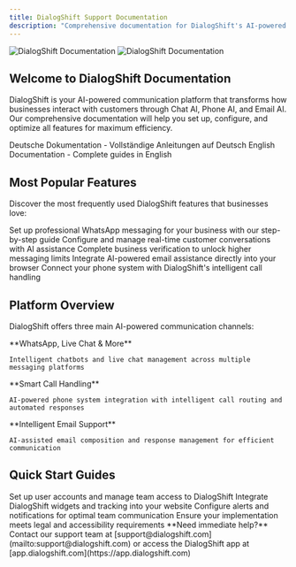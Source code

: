 ```yaml
---
title: DialogShift Support Documentation
description: "Comprehensive documentation for DialogShift's AI-powered communication platform"
---
```


<img
  className="block dark:hidden"
  src="/images/hero-light.png"
  alt="DialogShift Documentation"
/>
<img
  className="hidden dark:block"
  src="/images/hero-dark.png"
  alt="DialogShift Documentation"
/>

## Welcome to DialogShift Documentation

DialogShift is your AI-powered communication platform that transforms how businesses interact with customers through Chat AI, Phone AI, and Email AI. Our comprehensive documentation will help you set up, configure, and optimize all features for maximum efficiency.

<CardGroup cols={2}>
  <Card
    title="🇩🇪 Deutsch"
    icon="flag"
    href="/de/basis/user-erstellen"
  >
    Deutsche Dokumentation - Vollständige Anleitungen auf Deutsch
  </Card>
  <Card
    title="🇬🇧 English"
    icon="flag"
    href="/en/basics/create-user"
  >
    English Documentation - Complete guides in English
  </Card>
</CardGroup>

## Most Popular Features

Discover the most frequently used DialogShift features that businesses love:

<CardGroup cols={2}>
  <Card
    title="WhatsApp Business API"
    icon="whatsapp"
    href="/de/chat-ai/whatsapp/business-api-grundlagen"
  >
    Set up professional WhatsApp messaging for your business with our step-by-step guide
  </Card>
  <Card
    title="Live Chat System"
    icon="comments"
    href="/de/chat-ai/live-chat/live-chat-modi"
  >
    Configure and manage real-time customer conversations with AI assistance
  </Card>
  <Card
    title="Meta Business Verification"
    icon="shield-check"
    href="/de/chat-ai/whatsapp/meta-unternehmensverifizierung"
  >
    Complete business verification to unlock higher messaging limits
  </Card>
  <Card
    title="Email AI Browser Plugin"
    icon="browser"
    href="/de/email-ai/firefox-browser-plugin"
  >
    Integrate AI-powered email assistance directly into your browser
  </Card>
  <Card
    title="Phone AI & SIP Integration"
    icon="phone"
    href="/de/phone-ai/sip-integration"
  >
    Connect your phone system with DialogShift's intelligent call handling
  </Card>
</CardGroup>

## Platform Overview

DialogShift offers three main AI-powered communication channels:

<CardGroup cols={3}>
  <Card
    title="Chat AI"
    icon="message-bot"
    href="/de/chat-ai/live-chat/live-chat-modi"
  >
    **WhatsApp, Live Chat & More**
    
    Intelligent chatbots and live chat management across multiple messaging platforms
  </Card>
  <Card
    title="Phone AI"
    icon="phone-volume"
    href="/de/phone-ai/sip-integration"
  >
    **Smart Call Handling**
    
    AI-powered phone system integration with intelligent call routing and automated responses
  </Card>
  <Card
    title="Email AI"
    icon="envelope-open-text"
    href="/de/email-ai/firefox-browser-plugin"
  >
    **Intelligent Email Support**
    
    AI-assisted email composition and response management for efficient communication
  </Card>
</CardGroup>

## Quick Start Guides

<CardGroup cols={2}>
  <Card
    title="Create Your First User"
    icon="user-plus"
    href="/de/basis/user-erstellen"
  >
    Set up user accounts and manage team access to DialogShift
  </Card>
  <Card
    title="Technical Integration"
    icon="code"
    href="/de/technischer-setup/snippet-einbindung-pruefen"
  >
    Integrate DialogShift widgets and tracking into your website
  </Card>
  <Card
    title="Notification Settings"
    icon="bell"
    href="/de/basis/benachrichtigungsoptionen"
  >
    Configure alerts and notifications for optimal team communication
  </Card>
  <Card
    title="Compliance & Accessibility"
    icon="shield-check"
    href="/de/compliance/barrierefreiheitserklarung"
  >
    Ensure your implementation meets legal and accessibility requirements
  </Card>
</CardGroup>

<Info>
**Need immediate help?** Contact our support team at [support@dialogshift.com](mailto:support@dialogshift.com) or access the DialogShift app at [app.dialogshift.com](https://app.dialogshift.com)
</Info>
